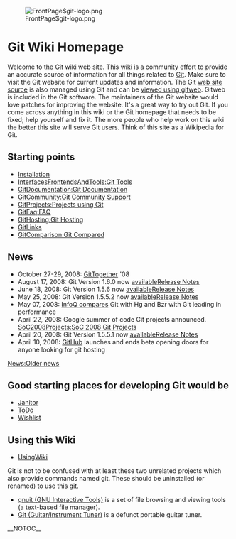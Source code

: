<!-- ## Please edit system and help pages ONLY in the moinmaster wiki! For more
 -->
<!-- ## information, please see [[MoinMaster]]:[[MoinPagesEditorGroup]].
 -->
<!-- ##master-page:[[FrontPage]]
 -->
<!-- #format wiki
 -->
<!-- #language en
 -->
<!-- #pragma section-numbers off
 -->
[[Image:FrontPage$git-logo.png]] 

= Git Wiki Homepage =
Welcome to the [[Git]] wiki web site. This wiki is a community effort to provide an accurate source of information for all things related to [http://git.or.cz/ Git]. Make sure to visit the Git website for current updates and information. The Git [http://repo.or.cz/r/git-homepage.git web site source] is also managed using Git and can be [http://repo.or.cz/w/git-homepage.git viewed using gitweb]. Gitweb is included in the Git software. The maintainers of the Git website would love patches for improving the website. It's a great way to try out Git. If you come across anything in this wiki or the Git homepage that needs to be fixed; help yourself and fix it. The more people who help work on this wiki the better this site will serve Git users. Think of this site as a Wikipedia for Git.

== Starting points ==
* [[Installation]]
* [[InterfacesFrontendsAndTools:Git Tools]]
* [[GitDocumentation:Git Documentation]]
* [[GitCommunity:Git Community Support]]
* [[GitProjects:Projects using Git]]
* [[GitFaq:FAQ]]
* [[GitHosting:Git Hosting]]
* [[GitLinks]]
* [[GitComparison:Git Compared]]

== News ==
* October 27-29, 2008: [[GitTogether]] '08
* August 17, 2008: Git Version 1.6.0 now [http://kernel.org/pub/software/scm/git/ available][http://www.kernel.org/pub/software/scm/git/docs/RelNotes-1.6.0.txt Release Notes]
* June 18, 2008: Git Version 1.5.6 now [http://kernel.org/pub/software/scm/git/ available][http://www.kernel.org/pub/software/scm/git/docs/RelNotes-1.5.6.txt Release Notes]
* May 25, 2008: Git Version 1.5.5.2 now [http://kernel.org/pub/software/scm/git/ available][http://www.kernel.org/pub/software/scm/git/docs/RelNotes-1.5.5.2.txt Release Notes]
* May 07, 2008: [http://www.infoq.com/articles/dvcs-guide InfoQ compares] Git with Hg and Bzr with Git leading in performance
* April 22, 2008: Google summer of code Git projects announced. [[SoC2008Projects:SoC 2008 Git Projects]]
* April 20, 2008: Git Version 1.5.5.1 now [http://kernel.org/pub/software/scm/git/ available][http://www.kernel.org/pub/software/scm/git/docs/RelNotes-1.5.5.1.txt Release Notes]
* April 10, 2008: [http://www.github.com GitHub] launches and ends beta opening doors for anyone looking for git hosting
[[News:Older news]]

== Good starting places for developing Git would be ==
* [[Janitor]]
* [[ToDo]]
* [[Wishlist]]
== Using this Wiki ==
* [[UsingWiki]]
Git is not to be confused with at least these two unrelated projects which also provide commands named git. These should be uninstalled (or renamed) to use this git.

* [http://hulubei.net/tudor/git/ gnuit (GNU Interactive Tools)] is a set of file browsing and viewing tools (a text-based file manager).
* [http://sourceforge.net/projects/git Git (Guitar/Instrument Tuner)] is a defunct portable guitar tuner.

__NOTOC__